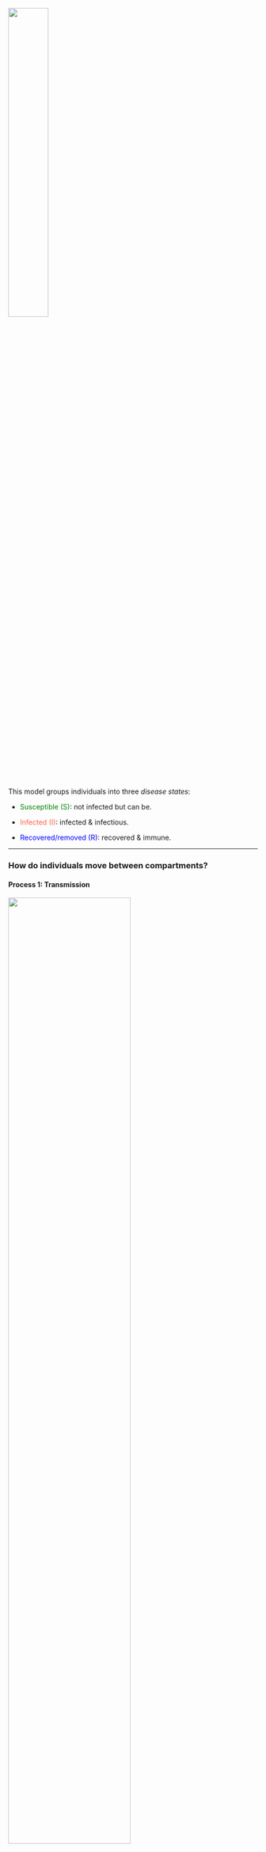 ![](/images/model_diagrams/model_diagrams.001.jpeg){width="40%" fig-align="center"}

This model groups individuals into three *disease states*:

-   [Susceptible (S)]{style="color:green;"}: not infected but can be.

-   [Infected (I)]{style="color:tomato;"}: infected & infectious.

-   [Recovered/removed (R)]{style="color:blue;"}: recovered & immune.

------------------------------------------------------------------------

### How do individuals move between compartments?

#### Process 1: Transmission

![](images/model_diagrams/model_diagrams.002.jpeg){width="70%"}

[What drives transmission?]{style="color:red;"}

------------------------------------------------------------------------

-   Transmission is driven by several factors, including:
    -   Disease prevalence, [$I$]{style="color:blue;"}, i.e., number of infected individuals at the time.
    -   The number of contacts, [$C$]{style="color:blue;"}, susceptible individuals have with infected individual.
    -   The probability, [$p$]{style="color:blue;"}, a susceptible individual will become infected when they contact an infected individual.

------------------------------------------------------------------------

![](images/model_diagrams/model_diagrams.002.jpeg){width="70%"}

The transmission term is often defined through the [force of infection (FOI), $\lambda$]{style="color:tomato;"}.

------------------------------------------------------------------------

### A tour of the force of infection (FOI)

-   FOI, $\lambda$, is the [per capita rate]{style="color:tomato;"} at which susceptible individuals become infected.

::: {.callout-note collapse="true" icon="false"}
"Per capita" means the rate of an event occurring per individual in the population per unit of time.
:::

-   Given the rate per individual per time, FOI, the rate at which new infecteds are generated is given by [$\lambda \times S$]{style="color:blue;"}, where $S$ is the number of susceptible individuals.

------------------------------------------------------------------------

-   The force of infection is made up of the probabilities/rates that:
    -   contacts happen, [$c$]{style="color:blue"},
    -   a given contact is with an infected individual, [$p$]{style="color:blue"}, and
    -   a contact results in successful transmission, [$v$]{style="color:blue"}.

------------------------------------------------------------------------

-   The FOI can be formulated in two ways, depending on how the contact rate is expected to change with the population size:
    -   Frequency-dependent/mass action transmission
    -   Density-dependent transmission

------------------------------------------------------------------------

#### Frequency-dependent/mass action transmission

The rate of contact between individuals is constant irrespective of the population density, [$\dfrac{N}{A}$]{style="color:blue"}, where [$N$]{style="color:blue"} is the population size and [$A$]{style="color:blue"} is the area occupied by the population.

------------------------------------------------------------------------

-   Recall that transmission also depends on the probability of contact with an infected host, [$p$]{style="color:blue"}, which is assumed to be [$\dfrac{I}{N}$]{style="color:blue"}.

-   Hence, the frequency-dependent mass action is given by [$\lambda = \beta \times \dfrac{I}{N}$]{style="color:blue"}, where [$\beta$]{style="color:blue"} is the transmission rate.

------------------------------------------------------------------------

::: {.callout-caution collapse="true" icon="false"}
#### Question

Why does the frequency-dependent transmission contain [$\dfrac{1}{N}$]{style="color:blue"} if it does not depend on the population density?
:::

------------------------------------------------------------------------

-   Assume that the rate of new infections is given by [$\dfrac{dI}{dt} = S \times c \times p \times v$]{style="color:blue"} where [$S$]{style="color:blue"} is the number of susceptible hosts, [$c$]{style="color:blue"} is the contact rate, and [$p$]{style="color:blue"} is the probability of contact with an infected host, and [$v$]{style="color:blue"} is the probability of transmission per contact.

------------------------------------------------------------------------

-   [$p$]{style="color:blue"} is usually assumed to be the disease prevalence, [$\dfrac{I}{N}$]{style="color:blue"}.

-   Hence, the rate of new infections, [$\dfrac{dI}{dt} = S \times c \times \dfrac{I}{N}  \times v$]{style="color:blue;"}.

------------------------------------------------------------------------

-   In frequency dependent transmission, the contact rate [$c$]{style="color:blue"} is also assumed to be constant, say [$c = \eta$]{style="color:blue"} irrespective of population density, [$\dfrac{N}{A}$]{style="color:blue"}, where [$N$]{style="color:blue"} is the population size and [$A$]{style="color:blue"} is the area occupied by the population.
-   Hence, [$\dfrac{dI}{dt} = S \times \eta \times v \times \dfrac{I}{N}$]{style="color:blue"}
-   Therefore, [$\dfrac{dI}{dt} = \beta S \times \dfrac{I}{N}$]{style="color:blue"}, where [$\beta = \eta \times v$]{style="color:blue"}, and [$\lambda = \beta \times \dfrac{I}{N}$]{style="color:blue"}.

------------------------------------------------------------------------

-   [*Frequency-dependent/mass action transmission*]{style="color:tomato;"} is often used to model sexually-transmitted diseases and diseases with heterogeneity in contact rates.
-   Sexual transmission in this case does not depend on how many infected individuals are in the population.

------------------------------------------------------------------------

#### Density dependent transmission

-   The rate of contact between individuals depends on the population density, [$\dfrac{N}{A}$]{style="color:blue"}.

-   Transmission also depends on [$p$]{style="color:blue"} - the probability that a given contact is with an infected individual, often taken to be [$\dfrac{I}{N}$]{style="color:blue"}.

------------------------------------------------------------------------

-   The density-dependent transmission is therefore given as [$\lambda = \beta \times \dfrac{I}{A}$]{style="color:blue"}.

-   Here, because transmission increases with the density of infected individuals, it is called density-dependent transmission.

::: {.callout-note collapse="true" icon="false"}
-   Notice that [$\lambda = \beta \times \dfrac{I}{N} \times \dfrac{N}{A}$]{style="color:blue"} and the $N's$ cancel out.

-   [$A$]{style="color:blue"} is often ignored.
:::

------------------------------------------------------------------------

-   [*Density dependent transmission*]{style="color:tomato;"} can be used to model airborne and directly transmitted diseases, for example, measles.

------------------------------------------------------------------------

::: {.callout-caution collapse="true" icon="false"}
#### Density-dependent vs frequency dependent transmission

This is one of the most confused and debated concepts in disease modelling. Several studies have attempted to clarify it, including the brilliant work by @begon2002clarification. Most of the clarifications provided here are based on this paper.
:::

-   We will only use the [density-dependent]{style="color:tomato;"} formulation in this course.

------------------------------------------------------------------------

![](images/model_diagrams/model_diagrams.003.jpeg)

------------------------------------------------------------------------

#### Process 2: Recovery

![](images/model_diagrams/model_diagrams.005.jpeg){width="60%" fig-align="center"}

[Recovery]{style="color:tomato;"}, governed by the recovery rate, $\gamma$ (rate at which infected individuals recover and become immune).

------------------------------------------------------------------------

##### Some notes on the recovery process

-   If the duration of infection is [$\dfrac{1}{\gamma}$]{style="color:blue"}, then the rate at which infected individuals recover is [$\gamma$]{style="color:blue"}.

-   The average infectious period is often [estimated from epidemiological data]{style="color:tomato;"}.

::: {.callout-note collapse="true" icon="false"}
You will learn about parameter estimation in the model fitting and calibration lectures.
:::

------------------------------------------------------------------------

![Source: @anderson1982directly](images/epi_parameters.png)

------------------------------------------------------------------------

### Putting it all together

![An SIR model with transmission rate, $\beta$, and recovery rate, $\gamma$.](images/model_diagrams/model_diagrams.006.jpeg){width="80%"}

------------------------------------------------------------------------

### Formulating the model equations

[Continuous time compartmental]{style="color:tomato;"} models are formulated using [differential equations]{style="color:tomato;"} that describe the change in the number of individuals in each compartment over time.

------------------------------------------------------------------------

The SIR model can be formulated as:

::::: columns
::: {.column width="50%"}
![](images/model_diagrams/model_diagrams.006.jpeg){fig-align="center"}
:::

::: {.column width="50%"}
\begin{align*}
\frac{dS}{dt} & = \dot{S}  = \color{orange}{-\beta S I} \\
\frac{dI}{dt} & = \dot{I}  = \color{orange}{\beta S I} - \color{blue}{\gamma I} \\
\frac{dR}{dt} & = \dot{R} = \color{blue}{\gamma I}
\end{align*}
:::
:::::

where [$\beta$]{style="color:blue;"} is the transmission rate, and [$\gamma$]{style="color:blue;"} is the recovery rate.

::: notes
-   We may or may not use the dot notation to denote the rate of change.
-   The terms are just **inflows** and **outflows**.
-   **Pause** for questions and clarifications.
:::

------------------------------------------------------------------------

The initial conditions are given by:

\begin{equation*}
\begin{aligned}
S(0) & = N - 1,\\
I(0) & = 1, \text{and} \\
R(0) & = 0.
\end{aligned}
\end{equation*}

where $N$ is the total population size.

------------------------------------------------------------------------

::: {.callout-note collapse="true" icon="false"}
-   We represent the compartments as [population sizes]{style="color:tomato;"}.:
    -   Some modellers often use [proportions]{style="color:tomato;"} instead of population sizes as a way to remove the dimensions from the equations.
:::

------------------------------------------------------------------------

### Model assumptions

-   The population is closed: no births, deaths, or migration.
    -   Implicitly: the epidemic occurs much faster than the time scale of births, deaths, or migration.
-   Individuals are infectious immediately after infection and remain infectious until they recover.

------------------------------------------------------------------------

-   Mixing is *homogeneous*, i.e., [individuals mix randomly]{style="color:tomato;"}:

-   Individuals have an equal probability of coming into contact with any other individual in the population.

-   Transition rates are constant and do not change over time.

-   Individuals acquire "lifelong" immunity after recovery.

::: notes
The $R$ compartment is an absorbing state in this model.
:::

------------------------------------------------------------------------

::: {.callout-caution collapse="true" icon="false"}
#### Discussion

-   What diseases do you think the SIR model is appropriate for?
:::

------------------------------------------------------------------------

-   The SIR model is appropriate for diseases that confer immunity after recovery. For example, measles and chicken pox.
-   Popularised by Kermack and McKendrick in 1927 [@kermack1927contribution]
    -   A must-read paper for budding infectious disease modellers.

------------------------------------------------------------------------

### What questions can we answer with the SIR model?

-   The SIR model can be used to understand the dynamics of an epidemic:
    -   How long will the epidemic last?
    -   How many individuals will be infected (final epidemic size)?
    -   When will the epidemic reach its peak?

------------------------------------------------------------------------

## Solving the SIR model

-   Compartmental models cannot be solved analytically.

-   We often perform two types of analyses to understand the [long term dynamics]{style="color:tomato;"} of the model:

    -   Qualitative: threshold phenomena and analysis of equilibria (disease-free and endemic).\
    -   Numerical simulations.

::: callout-note
-   For this introductory course, we will use focus on simulation.
:::

-   But first, let's do some qualitative analysis of the SIR.

------------------------------------------------------------------------

### Threshold phenomena

-   Here, we study the conditions under which an epidemic will [grow or die out]{style="color:tomato;"} using the model equations.

------------------------------------------------------------------------

-   Consider the case where $I(0) = 1$ individual is introduced into a population of size $N$ at time $t = 0$.

-   That means in a completely susceptible population, we have $S(0) = N - 1$ susceptible individuals.

------------------------------------------------------------------------

-   At time 0, the disease will not spread if the rate of change of infections is negative, that is [$\dfrac{dI}{dt} < 0$]{style="color:blue;"}.

-   Recall from the SIR model that [$\dfrac{dI}{dt} = \beta S I - \gamma I$]{style="color:blue;"}.

-   Let's solve this equation at $t = 0$ by setting $I = 1$, assuming [$\dfrac{dI}{dt} < 0$]{style="color:blue;"}.

------------------------------------------------------------------------

At $t = 0$, we have

\begin{equation*}
\frac{dI}{dt} = \beta S I - \gamma I < 0 \end{equation*}

Factor out $I$, and we get

\begin{equation*}
I (\beta S - \gamma) < 0
\end{equation*}

------------------------------------------------------------------------

-   Since at $t=0$$, I > 0$, we have [$S < \dfrac{\gamma}{\beta}$]{style="color:blue;"}.

-   [$\dfrac{\gamma}{\beta}$]{style="color:blue;"} is the relative removal rate.

------------------------------------------------------------------------

-   **Interpretation**:

    -   At $t = 0$, $S$ must be less than $\dfrac{\gamma}{\beta}$ for the epidemic to die out.
    -   If the rate of removal/recovery is greater than the transmission rate, the epidemic will die out.
    -   Any infection that cannot transmit to more than one host is going to die out.

------------------------------------------------------------------------

For the SIR model, the quantity [$\dfrac{\beta}{\gamma}$]{style="color:blue"} is called the [reproduction number, $R0$]{style="color:tomato"} (pronounced "R naught" or "R zero").

------------------------------------------------------------------------

#### The basic reproduction number, R0

-   The basic reproduction number, [$R0$]{style="color:blue"}, is the average number of secondary infections generated by a [single primary infection]{style="color:tomato"} in a [completely susceptible]{style="color:tomato"} population.

-   The basic reproduction number is a key quantity in infectious disease epidemiology.

------------------------------------------------------------------------

-   It is often represented as a single number or a range of high-low values.
    -   For example, the $R0$ for measles is popularly known to be $12$ - $18$ [@guerra2017measlesR0].

------------------------------------------------------------------------

-   $R0$ is often used to express the threshold phenomena in infectious disease epidemiology:
    -   If $R0 > 1$, the epidemic will grow.
    -   If $R0 < 1$, the epidemic will decline.
-   A pathogen's $R0$ value is determined by biological characteristics of the pathogen and the host's behaviour.

------------------------------------------------------------------------

-   Conceptually, $R0$ is given by

$$
R0 \propto \dfrac{\text{Infection}}{\text{Contact}} \times \dfrac{\text{Contact}}{\text{Time}} \times \dfrac{\text{Time}}{\text{Infection}}
$$

-   $R0$ is unitless and dimensionless.

------------------------------------------------------------------------

### Numerical simulations

-   Numerical simulations can be performed with any programming language.

-   This course focuses on the R programming language because:

    -   It is a popular language for data analysis and statistical computing.
    -   It has a rich ecosystem of packages for solving differential equations.
    -   It is free and open-source.

------------------------------------------------------------------------

-   In R, we can use the `{deSolve}` package to solve the differential equations.

-   To solve the model in R with `{deSolve}`, we will always need to define at least three things:

    -   The model equations.
    -   The initial parameter values.
    -   The initial conditions (population sizes).

------------------------------------------------------------------------

#### Practicals

-   Let's do a code walk through in R using the script `sir.Rmd`.

------------------------------------------------------------------------

::: {.callout-caution collapse="true" icon="false"}
#### Discussion

-   What happens if we increase or decrease the value of $R0$?
-   What happens if we increase or decrease the value of the infectious period?
-   How can we flatten the curve?
:::

::: notes
-   We can flatten the curve by reducing the value of $R0$.
-   In reality, we can reduce $R0$ by implementing control measures such as social distancing, wearing masks, and vaccination.
-   These control measures reduce the number of contacts between individuals or the probability of infection, which in turn reduces the transmission rate.
:::

------------------------------------------------------------------------
